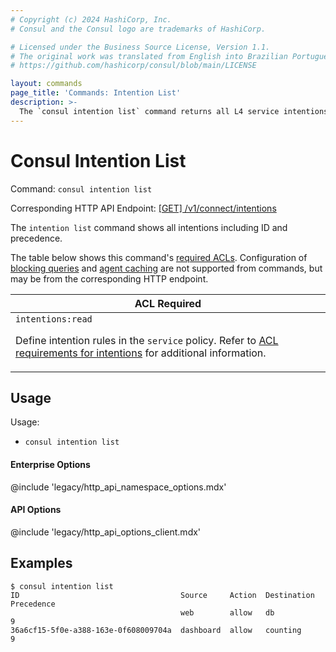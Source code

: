 ```yaml
---
# Copyright (c) 2024 HashiCorp, Inc.
# Consul and the Consul logo are trademarks of HashiCorp.

# Licensed under the Business Source License, Version 1.1.
# The original work was translated from English into Brazilian Portuguese.
# https://github.com/hashicorp/consul/blob/main/LICENSE

layout: commands
page_title: 'Commands: Intention List'
description: >-
  The `consul intention list` command returns all L4 service intentions, including a unique ID and intention precedence. It was deprecated in Consul v1.9.0; use `consul config` instead.
---
```


# Consul Intention List

Command: `consul intention list`

Corresponding HTTP API Endpoint: [\[GET\] /v1/connect/intentions](/consul/api-docs/connect/intentions#list-intentions)

The `intention list` command shows all intentions including ID and precedence.

The table below shows this command's [required ACLs](/consul/api-docs/api-structure#authentication). Configuration of
[blocking queries](/consul/api-docs/features/blocking) and [agent caching](/consul/api-docs/features/caching)
are not supported from commands, but may be from the corresponding HTTP endpoint.

| ACL Required                  |
| ----------------------------- |
| `intentions:read` <p> Define intention rules in the `service` policy. Refer to [ACL requirements for intentions](/consul/docs/connect/intentions/create-manage-intentions#acl-requirements) for additional information.</p> |

## Usage

Usage:

- `consul intention list`

#### Enterprise Options

@include 'legacy/http_api_namespace_options.mdx'

#### API Options

@include 'legacy/http_api_options_client.mdx'

## Examples

```shell-session
$ consul intention list
ID                                    Source     Action  Destination  Precedence
                                      web        allow   db           9
36a6cf15-5f0e-a388-163e-0f608009704a  dashboard  allow   counting     9
```
